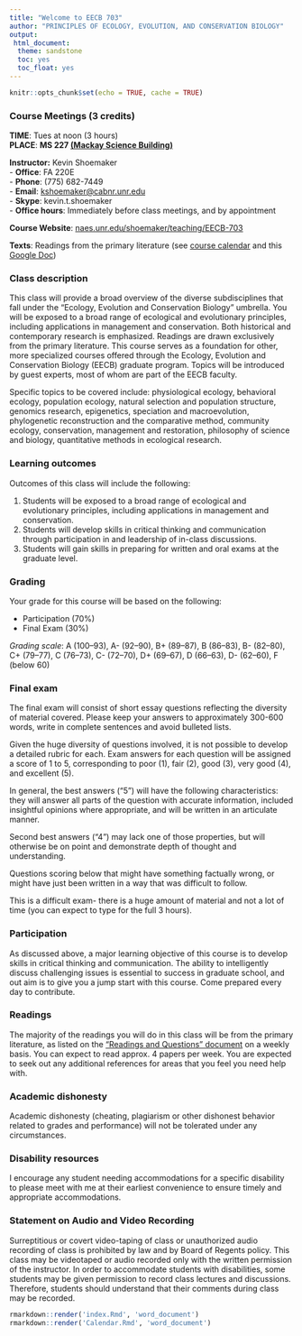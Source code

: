 ```yaml
---
title: "Welcome to EECB 703"
author: "PRINCIPLES OF ECOLOGY, EVOLUTION, AND CONSERVATION BIOLOGY"
output:
 html_document: 
  theme: sandstone
  toc: yes
  toc_float: yes
---
```


```r
knitr::opts_chunk$set(echo = TRUE, cache = TRUE)
```

### Course Meetings (3 credits)
**TIME**: Tues at noon (3 hours)    
**PLACE**: **MS 227 [(Mackay Science Building)](https://www.unr.edu/around-campus/mackay-science)**    

**Instructor:** Kevin Shoemaker  
- **Office**: FA 220E			 		 
- **Phone**: (775) 682-7449			   		
- **Email**: [kshoemaker@cabnr.unr.edu](mailto:kshoemaker@cabnr.unr.edu)      
- **Skype**: kevin.t.shoemaker         
- **Office hours**: Immediately before class meetings, and by appointment         

**Course Website**: [naes.unr.edu/shoemaker/teaching/EECB-703](http://naes.unr.edu/shoemaker/teaching/EECB-703/index.html)

**Texts**: Readings from the primary literature (see [course calendar](Calendar.html) and this [Google Doc](https://docs.google.com/document/d/1VkpM0Mn4-rWlnWKV_EqKXxwHbXxZWWWWC4jCEDZXlSY/edit?usp=sharing))


### Class description 
This class will provide a broad overview of the diverse subdisciplines that fall under the "Ecology, Evolution and Conservation Biology" umbrella. You will be exposed to a broad range of ecological and evolutionary principles, including applications in management and conservation. Both historical and contemporary research is emphasized. Readings are drawn exclusively from the primary literature. This course serves as a foundation for other, more specialized courses offered through the Ecology, Evolution and Conservation Biology (EECB) graduate program. Topics will be introduced by guest experts, most of whom are part of the EECB faculty. 

Specific topics to be covered include: physiological ecology, behavioral ecology, population ecology, natural selection and population structure, genomics research, epigenetics, speciation and macroevolution, phylogenetic reconstruction and the comparative method, community ecology, conservation, management and restoration, philosophy of science and biology, quantitative methods in ecological research.


### Learning outcomes
Outcomes of this class will include the following:   

1. Students will be exposed to a broad range of ecological and evolutionary principles, including applications in management and conservation.       
2. Students will develop skills in critical thinking and communication through participation in and leadership of in-class discussions.    
3. Students will gain skills in preparing for written and oral exams at the graduate level. 

### Grading
Your grade for this course will be based on the following:  

* Participation (70%)      
* Final Exam (30%)       

*Grading scale*: A (100–93), A- (92–90), B+ (89–87), B (86–83), B- (82–80), C+ (79–77), C (76–73), C- (72–70), D+ (69–67), D (66–63), D- (62–60), F (below 60)

### Final exam 
The final exam will consist of short essay questions reflecting the diversity of material covered. Please keep your answers to approximately 300-600 words, write in complete sentences and avoid bulleted lists.  

Given the huge diversity of questions involved, it is not possible to develop a detailed rubric for each. Exam answers for each question will be assigned a score of 1 to 5, corresponding to poor (1), fair (2), good (3), very good (4), and excellent (5). 
 
In general, the best answers ("5") will have the following characteristics: they will answer all parts of the question with accurate information, included insightful opinions where appropriate, and will be written in an articulate manner.  

Second best answers ("4") may lack one of those properties, but will otherwise be on point and demonstrate depth of thought and understanding. 

Questions scoring below that might have something factually wrong, or might have just been written in a way that was difficult to follow.
 
This is a difficult exam- there is a huge amount of material and not a lot of time (you can expect to type for the full 3 hours). 

### Participation
As discussed above, a major learning objective of this course is to develop skills in critical thinking and communication. The ability to intelligently discuss challenging issues is essential to success in graduate school, and out aim is to give you a jump start with this course. Come prepared every day to contribute. 

### Readings
The majority of the readings you will do in this class will be from the primary literature, as listed on the ["Readings and Questions" document](https://docs.google.com/document/d/1VkpM0Mn4-rWlnWKV_EqKXxwHbXxZWWWWC4jCEDZXlSY/edit?usp=sharing) on a weekly basis. You can expect to read approx. 4 papers per week. You are expected to seek out any additional references for areas that you feel you need help with. 

### Academic dishonesty
Academic dishonesty (cheating, plagiarism or other dishonest behavior related to grades and performance) will not be tolerated under any circumstances. 

### Disability resources
I encourage any student needing accommodations for a specific disability to please meet with me at their earliest convenience to ensure timely and appropriate accommodations.

### Statement on Audio and Video Recording
Surreptitious or covert video-taping of class or unauthorized audio recording of class is prohibited by law and by Board of Regents policy. This class may be videotaped or audio recorded only with the written permission of the instructor.  In order to accommodate students with disabilities, some students may be given permission to record class lectures and discussions. Therefore, students should understand that their comments during class may be recorded.


```r
rmarkdown::render('index.Rmd', 'word_document')
rmarkdown::render('Calendar.Rmd', 'word_document')

```

